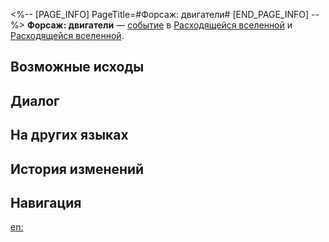 <%-- [PAGE_INFO]
PageTitle=#Форсаж: двигатели#
[END_PAGE_INFO] --%>
{{Дополнить}}
{{ВВ Событие Инфобокс
|id                 = 23801
|Название           = 
|Изображение        = Событие ВВ Форсаж.png
|Испытание_в_вв     = 
|Испытание_в_рое    = 
|Испытание_в_зиш    = 
|Испытание_в_рв     = Неизвестно
|Испытание_в_облнеп = Неизвестно
|Требования         = 
|Пред               = 
|След               = 
|Упоминания         = 
|Порядок            = 004
|Порядок_рв         = 130
}}
'''Форсаж: двигатели''' — [[Расходящаяся вселенная/События|событие]] в [[Расходящаяся вселенная|Расходящейся вселенной]] и [[Расходящаяся вселенная|Расходящейся вселенной]].

==Возможные исходы==
{{Возможные исходы
|Выбор_1 = Поставить на самый быстрый корабль

|Выбор_1_1 = Поставить 100 космических фрагментов
|Результат_1_1 = В случае успеха получить двойную награду.

|Выбор_1_2 = Поставить 200 космических фрагментов
|Результат_1_2 = В случае успеха получить двойную награду.

|Выбор_1_3 = Оставить всё как есть
|Результат_1_3 = Что вы ещё не видели?

|Выбор_1_4 = Не проиграть - значит выиграть
|Результат_1_4 = Получить 150 космических фрагментов и выйти из соревнования.

|Выбор_2 = Поставить на самый прочный корабль

|Выбор_2_1 = Поставить 100 космических фрагментов
|Результат_2_1 = В случае успеха получить двойную награду.

|Выбор_2_2 = Поставить 200 космических фрагментов
|Результат_2_2 = В случае успеха получить двойную награду.

|Выбор_2_3 = Оставить всё как есть
|Результат_2_3 = Что вы ещё не видели?

|Выбор_2_4 = Не проиграть - значит выиграть
|Результат_2_4 = Получить 150 космических фрагментов и выйти из соревнования.

|Выбор_3 = Поставить на самый медленный корабль

|Выбор_3_1 = Поставить 100 космических фрагментов
|Результат_3_1 = В случае успеха получить двойную награду.

|Выбор_3_2 = Поставить 200 космических фрагментов
|Результат_3_2 = В случае успеха получить двойную награду.

|Выбор_3_3 = Оставить всё как есть
|Результат_3_3 = Что вы ещё не видели?

|Выбор_3_4 = Не проиграть - значит выиграть
|Результат_3_4 = Получить 150 космических фрагментов и выйти из соревнования.
}}

==Диалог==
{{Диалог Начало}}
:{{tx}}
{{Диалог Конец}}

==На других языках==
{{На других языках
|en   = Fast & Engines
|zhs  = 速度与引擎
|zht  = 速度與引擎
|ja   = スピード＆エンジン
|ko   = 엔진의 질주
|es   = Rápido y a motor
|fr   = Faste & Fioul
|ru   = Форсаж: двигатели
|th   = ความเร็วและเครื่องยนต์
|vi   = Tốc Độ Và Động Cơ
|de   = Fast & Fuel
|id   = Kecepatan dan Mesin
|pt   = Velozes & Motorizados
}}

==История изменений==
{{История изменений|3.5}}

==Навигация==
{{События ВВ Навбокс}}

[[en:]]
